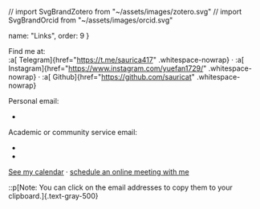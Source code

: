 // import SvgBrandZotero from "~/assets/images/zotero.svg"
// import SvgBrandOrcid from "~/assets/images/orcid.svg"


  name: "Links",
  order: 9
}

Find me at:\
:a[<SvgBrandTelegram class="md-icon" /> Telegram]{href="https://t.me/saurica417" .whitespace-nowrap} ·
:a[<SvgBrandInstagram class="md-icon" /> Instagram]{href="https://www.instagram.com/yuefan1729/" .whitespace-nowrap} ·
:a[<SvgBrandGithub class="md-icon" /> Github]{href="https://github.com/sauricat" .whitespace-nowrap}

Personal email:
- <MailTo template="linshu1729 [at] protonmail [dot] com" />

Academic or community service email:
- <MailTo template="yvette [dot] wu [at] mail [dot] utoronto [dot] ca" />
- <MailTo template="yvette [at] oneamongus [dot] ca" />

[See my calendar](https://calendar.google.com/calendar/embed?src=c_d1d6a6bb28113c92054c99744e62ebc81fcc47046dcf237ff1d2904c3daa6b43@group.calendar.google.com) ·
[schedule an online meeting with me](https://calendar.google.com/calendar/appointments/schedules/AcZssZ0PnTAaehj1fUMX7k9unNysDpg_7s8keiNmXUCdirMCdHeExHt-UvtR89gZTF37lqiGEiMluVVy)

::p[Note: You can click on the email addresses to copy them to your clipboard.]{.text-gray-500}

